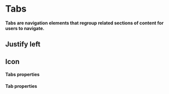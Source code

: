 # Tabs <ReactStabilityFlag status="unstable" />

**Tabs are navigation elements that regroup related sections of content for users to navigate.**

<DemoBlock demo="default" withThemeSwitcher />

## Justify left

<DemoBlock demo="left-tabs" withThemeSwitcher />

## Icon

<DemoBlock demo="icon-tabs" withThemeSwitcher />

#### Tabs properties

<PropTable component="Tabs" />

#### Tab properties

<PropTable component="Tab" />
